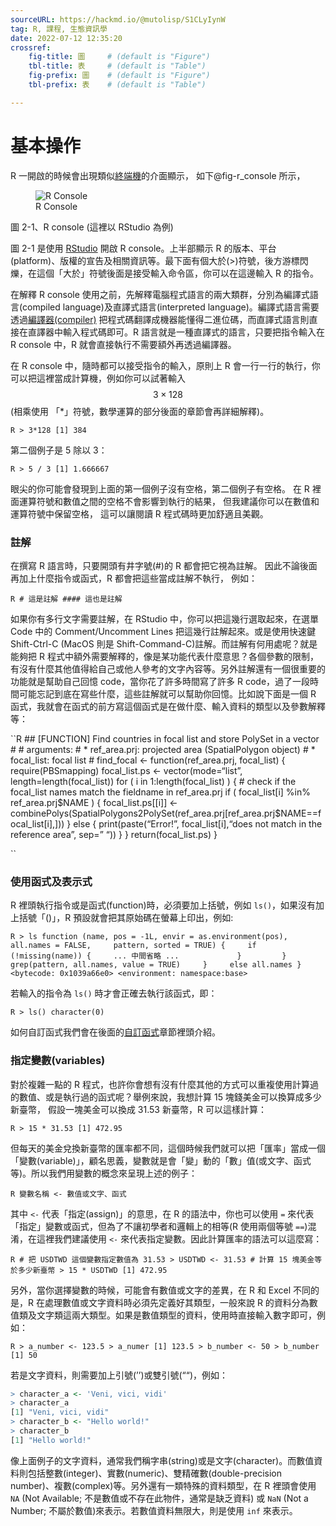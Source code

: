 ```yaml
---
sourceURL: https://hackmd.io/@mutolisp/S1CLyIynW
tag: R, 課程, 生態資訊學
date: 2022-07-12 12:35:20
crossref:
    fig-title: 圖     # (default is "Figure")
    tbl-title: 表     # (default is "Table")
    fig-prefix: 圖    # (default is "Figure")
    tbl-prefix: 表    # (default is "Table")

---
```


# 基本操作

R 一開啟的時候會出現類似[終端機](https://zh.wikipedia.org/wiki/終端)的介面顯示，
如下@fig-r_console 所示，

![R Console](https://i.imgur.com/nCQYyzq.png){#fig-r_console}

圖 2-1、R console (這裡以 RStudio 為例)

圖 2-1 是使用 [RStudio](http://rstudio.com) 開啟 R console。上半部顯示 R 的版本、平台(platform)、版權的宣告及相關資訊等。最下面有個大於(>)符號，後方游標閃爍，在這個「大於」符號後面是接受輸入命令區，你可以在這邊輸入 R 的指令。

在解釋 R console 使用之前，先解釋電腦程式語言的兩大類群，分別為編譯式語言(compiled language)及直譯式語言(interpreted language)。編譯式語言需要透過[編譯器(compiler)](https://zh.wikipedia.org/wiki/編譯器)
把程式碼翻譯成機器能懂得二進位碼，而直譯式語言則直接在直譯器中輸入程式碼即可。R 語言就是一種直譯式的語言，只要把指令輸入在 R console 中，R 就會直接執行不需要額外再透過編譯器。

在 R console 中，隨時都可以接受指令的輸入，原則上 R 會一行一行的執行，你可以把這裡當成計算機，例如你可以試著輸入 $$ 3 \times 128 $$
(相乘使用 「*」符號，數學運算的部分後面的章節會再詳細解釋)。

``R
> 3*128
[1] 384
``

第二個例子是 5 除以 3：

``R
> 5 / 3
[1] 1.666667
``

眼尖的你可能會發現到上面的第一個例子沒有空格，第二個例子有空格。
在 R 裡面運算符號和數值之間的空格不會影響到執行的結果，
但我建議你可以在數值和運算符號中保留空格，
這可以讓閱讀 R 程式碼時更加舒適且美觀。




### 註解

在撰寫 R 語言時，只要開頭有井字號(#)的 R 都會把它視為註解。
因此不論後面再加上什麼指令或函式，R 都會把這些當成註解不執行，
例如：

``R
# 這是註解
#### 這也是註解
``

如果你有多行文字需要註解，在 RStudio 中，你可以把這幾行選取起來，在選單 Code 中的 Comment/Uncomment Lines 把這幾行註解起來。或是使用快速鍵 Shift-Ctrl-C (MacOS 則是 Shift-Command-C)註解。而註解有何用處呢？就是能夠把 R 程式中額外需要解釋的，像是某功能代表什麼意思？各個參數的限制，有沒有什麼其他值得給自己或他人參考的文字內容等。另外註解還有一個很重要的功能就是幫助自己回憶 code，當你花了許多時間寫了許多 R code，過了一段時間可能忘記到底在寫些什麼，這些註解就可以幫助你回憶。比如說下面是一個 R 函式，我就會在函式的前方寫這個函式是在做什麼、輸入資料的類型以及參數解釋等：

``R
## [FUNCTION] Find countries in focal list and store PolySet in a vector
#
# arguments:
#   * ref_area.prj: projected area (SpatialPolygon object)
#   * focal_list: focal list
#
find_focal <- function(ref_area.prj, focal_list) {
  require(PBSmapping)
  focal_list.ps <- vector(mode="list", length=length(focal_list)) 
  for ( i in 1:length(focal_list) ) {
    # check if the focal_list names match the fieldname in ref_area.prj 
    if ( focal_list[i] %in% ref_area.prj$NAME ) {
      focal_list.ps[[i]] <- combinePolys(SpatialPolygons2PolySet(ref_area.prj[ref_area.prj$NAME==focal_list[i],]))
    } else { 
      print(paste("Error!", focal_list[i],"does not match in the reference area", sep=" ")) 
    }
  }
  return(focal_list.ps)
}

``

### 使用函式及表示式

R 裡頭執行指令或是函式(function)時，必須要加上括號，例如 ``ls()``，如果沒有加上括號「()」，R 預設就會把其原始碼在螢幕上印出，例如:

``R
> ls
function (name, pos = -1L, envir = as.environment(pos), all.names = FALSE,
    pattern, sorted = TRUE)
{
    if (!missing(name)) {
    ... 中間省略 ...
            }
        }
        grep(pattern, all.names, value = TRUE)
    }
    else all.names
}
<bytecode: 0x1039a66e0>
<environment: namespace:base>
``

若輸入的指令為 ``ls()`` 時才會正確去執行該函式，即：

``R
> ls()
character(0)
``

如何自訂函式我們會在後面的[自訂函式](https://hackmd.io/s/S1FsWYQWX)章節裡頭介紹。

### 指定變數(variables)

對於複雜一點的 R 程式，也許你會想有沒有什麼其他的方式可以重複使用計算過的數值、或是執行過的函式呢？舉例來說，我想計算 15 塊錢美金可以換算成多少新臺幣，
假設一塊美金可以換成 31.53 新臺幣，R 可以這樣計算：

``R
> 15 * 31.53
[1] 472.95
``

但每天的美金兌換新臺幣的匯率都不同，這個時候我們就可以把「匯率」當成一個「變數(variable)」，顧名思義，變數就是會「變」動的「數」值(或文字、函式等)。所以我們用變數的概念來呈現上述的例子：

``R
變數名稱 <- 數值或文字、函式
``

其中 ``<-`` 代表「指定(assign)」的意思，在 R 的語法中，你也可以使用 ``=`` 來代表「指定」變數或函式，但為了不讓初學者和邏輯上的相等(R 使用兩個等號 ``==``)混淆，在這裡我們建議使用 ``<-`` 來代表指定變數。因此計算匯率的語法可以這麼寫：

``R
# 把 USDTWD 這個變數指定數值為 31.53
> USDTWD <- 31.53
# 計算 15 塊美金等於多少新臺幣
> 15 * USDTWD
[1] 472.95
``

另外，當你選擇變數的時候，可能會有數值或文字的差異，在 R 和 Excel 不同的是，R 在處理數值或文字資料時必須先定義好其類型，一般來說 R 的資料分為數值類及文字類這兩大類型。如果是數值類型的資料，使用時直接輸入數字即可，例如：

``R
> a_number <- 123.5
> a_numer
[1] 123.5
> b_number <- 50
> b_number
[1] 50
``

若是文字資料，則需要加上引號('')或雙引號("")，例如：

```R
> character_a <- 'Veni, vici, vidi'
> character_a
[1] "Veni, vici, vidi"
> character_b <- "Hello world!"
> character_b
[1] "Hello world!"
```

像上面例子的文字資料，通常我們稱字串(string)或是文字(character)。而數值資料則包括整數(integer)、實數(numeric)、雙精確數(double-precision number)、複數(complex)等。另外還有一類特殊的資料類型，在 R 裡頭會使用 ``NA`` (Not Available; 不是數值或不存在此物件，通常是缺乏資料) 或 ``NaN`` (Not a Number; 不屬於數值)來表示。若數值資料無限大，則是使用 ``inf`` 來表示。

